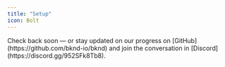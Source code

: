 ```yaml
---
title: "Setup"
icon: Bolt
---
```


<CalloutInfo title="The documentation is currently a work in progress">
  Check back soon — or stay updated on our progress on
  [GitHub](https://github.com/bknd-io/bknd) and join the conversation in
  [Discord](https://discord.gg/952SFk8Tb8).
</CalloutInfo>
